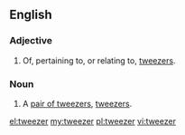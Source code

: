 ==English==

===Adjective===
{{en-adj|-}}

# Of, pertaining to, or relating to, [[tweezers]].

===Noun===
{{en-noun|tweezers}}

# {{context|US|lang=en}} A [[pair of tweezers]], [[tweezers]].

[[el:tweezer]]
[[my:tweezer]]
[[pl:tweezer]]
[[vi:tweezer]]